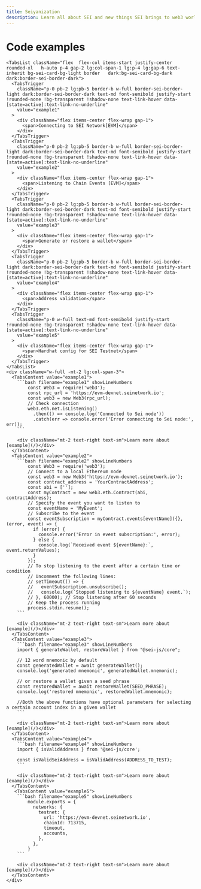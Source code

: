 ```yaml
---
title: Seiyanization
description: Learn all about SEI and new things SEI brings to web3 world.
---
```



<HomePage >
 <div className="max-w-screen flex flex-col justify-center gap-4 mt-6">
      <h1 className="text-2xl font-semibold">Code examples</h1>
      <Tabs className="grid grid-cols-auto-fill-full items-start gap-6 lg:grid-cols-4" defaultValue="example1">

    <TabsList className="flex  flex-col items-start justify-center rounded-xl   h-auto p-4 gap-2 lg:col-span-1 lg:p-4 lg:gap-6 text-inherit bg-sei-card-bg-light border   dark:bg-sei-card-bg-dark  dark:border-sei-border-dark">
      <TabsTrigger
        className="p-0 pb-2 lg:pb-5 border-b w-full border-sei-border-light dark:border-sei-border-dark text-md font-semibold justify-start !rounded-none !bg-transparent !shadow-none text-link-hover data-[state=active]:text-link-no-underline"
        value="example1"
      >
        <div className="flex items-center flex-wrap gap-1">
          <span>Connecting to SEI Network[EVM]</span>
        </div>
      </TabsTrigger>
      <TabsTrigger
        className="p-0 pb-2 lg:pb-5 border-b w-full border-sei-border-light dark:border-sei-border-dark text-md font-semibold justify-start !rounded-none !bg-transparent !shadow-none text-link-hover data-[state=active]:text-link-no-underline"
        value="example2"
      >
        <div className="flex items-center flex-wrap gap-1">
          <span>Listening to Chain Events [EVM]</span>
        </div>
      </TabsTrigger>
      <TabsTrigger
        className="p-0 pb-2 lg:pb-5 border-b w-full border-sei-border-light dark:border-sei-border-dark text-md font-semibold justify-start !rounded-none !bg-transparent !shadow-none text-link-hover data-[state=active]:text-link-no-underline"
        value="example3"
      >
        <div className="flex items-center flex-wrap gap-1">
          <span>Generate or restore a wallet</span>
        </div>
      </TabsTrigger>
      <TabsTrigger
        className="p-0 pb-2 lg:pb-5 border-b w-full border-sei-border-light dark:border-sei-border-dark text-md font-semibold justify-start !rounded-none !bg-transparent !shadow-none text-link-hover data-[state=active]:text-link-no-underline"
        value="example4"
      >
        <div className="flex items-center flex-wrap gap-1">
          <span>Address validation</span>
        </div>
      </TabsTrigger>
      <TabsTrigger
        className="p-0 w-full text-md font-semibold justify-start !rounded-none !bg-transparent !shadow-none text-link-hover data-[state=active]:text-link-no-underline"
        value="example5"
      >
        <div className="flex items-center flex-wrap gap-1">
          <span>Hardhat config for SEI Testnet</span>
        </div>
      </TabsTrigger>
    </TabsList>
    <div className="w-full -mt-2 lg:col-span-3">
      <TabsContent value="example1">
        ```bash filename="example1" showLineNumbers
            const Web3 = require('web3');
            const rpc_url = 'https://evm-devnet.seinetwork.io';
            const web3 = new Web3(rpc_url);
            // Check connection
            web3.eth.net.isListening()
              .then(() => console.log('Connected to Sei node'))
              .catch(err => console.error('Error connecting to Sei node:', err));
        ```

        <div className="mt-2 text-right text-sm">Learn more about [example](/)</div>
      </TabsContent>
      <TabsContent value="example2">
        ```bash filename="example2" showLineNumbers
            const Web3 = require('web3');
            // Connect to a local Ethereum node
            const web3 = new Web3('https://evm-devnet.seinetwork.io');
            const contract_address = 'YourContractAddress';
            const abi = [''];
            const myContract = new web3.eth.Contract(abi, contractAddress);
            // Specify the event you want to listen to
            const eventName = 'MyEvent';
            // Subscribe to the event
            const eventSubscription = myContract.events[eventName]({}, (error, event) => {
              if (error) {
                console.error('Error in event subscription:', error);
              } else {
                console.log(`Received event ${eventName}:`, event.returnValues);
              }
            });
            // To stop listening to the event after a certain time or condition
            // Uncomment the following lines:
            // setTimeout(() => {
            //   eventSubscription.unsubscribe();
            //   console.log(`Stopped listening to ${eventName} event.`);
            // }, 60000); // Stop listening after 60 seconds
            // Keep the process running
            process.stdin.resume();
        ```

        <div className="mt-2 text-right text-sm">Learn more about [example](/)</div>
      </TabsContent>
      <TabsContent value="example3">
        ```bash filename="example3" showLineNumbers
        import { generateWallet, restoreWallet } from "@sei-js/core";

        // 12 word mnemonic by default
        const generatedWallet = await generateWallet();
        console.log('generated mnemonic', generatedWallet.mnemonic);

        // or restore a wallet given a seed phrase
        const restoredWallet = await restoreWallet(SEED_PHRASE);
        console.log('restored mnemonic', restoredWallet.mnemonic);

        //Both the above functions have optional parameters for selecting a certain account index in a given wallet
        ```

        <div className="mt-2 text-right text-sm">Learn more about [example](/)</div>
      </TabsContent>
      <TabsContent value="example4">
        ```bash filename="example4" showLineNumbers
        import { isValidAddress } from '@sei-js/core';

        const isValidSeiAddress = isValidAddress(ADDRESS_TO_TEST);
        ```

        <div className="mt-2 text-right text-sm">Learn more about [example](/)</div>
      </TabsContent>
       <TabsContent value="example5">
        ```bash filename="example5" showLineNumbers
            module.exports = {
              networks: {
                testnet: {
                  url: 'https://evm-devnet.seinetwork.io',
                  chainId: 713715,
                  timeout,
                  accounts,
                },
              },
            }
        ```

        <div className="mt-2 text-right text-sm">Learn more about [example](/)</div>
      </TabsContent>
    </div>
  </Tabs>
</div>
</HomePage>

